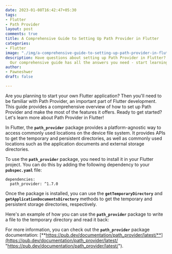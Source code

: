 ```yaml
---
date: 2023-01-08T16:42:47+05:30
tags:
- Flutter
- Path Provider
layout: post
comments: true
title: A Comprehensive Guide to Setting Up Path Provider in Flutter
categories:
- Flutter
image: "./img/a-comprehensive-guide-to-setting-up-path-provider-in-flutter.png"
description: Have questions about setting up Path Provider in Flutter? Don't worry!
  Our comprehensive guide has all the answers you need - start learning today!
author:
- Pawneshwer
draft: false

---
```


Are you planning to start your own Flutter application? Then you'll need to be familiar with Path Provider, an important part of Flutter development. This guide provides a comprehensive overview of how to set up Path Provider and make the most of the features it offers. Ready to get started? Let's learn more about Path Provider in Flutter!

In Flutter, the **`path_provider`** package provides a platform-agnostic way to access commonly used locations on the device file system. It provides APIs to get the temporary and persistent directories, as well as commonly used locations such as the application documents and external storage directories.

To use the **`path_provider`** package, you need to install it in your Flutter project. You can do this by adding the following dependency to your **`pubspec.yaml`** file:

    dependencies:
      path_provider: ^1.7.0

Once the package is installed, you can use the **`getTemporaryDirectory`** and **`getApplicationDocumentsDirectory`** methods to get the temporary and persistent storage directories, respectively.

Here's an example of how you can use the **`path_provider`** package to write a file to the temporary directory and read it back:

<Gist id='7140f202f33d9fa68cec607e0fd62094' />

For more information, you can check out the **`path_provider`** package documentation: [**https://pub.dev/documentation/path_provider/latest/**](https://pub.dev/documentation/path_provider/latest/ "https://pub.dev/documentation/path_provider/latest/").
